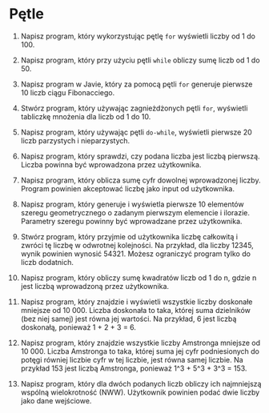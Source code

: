 # Pętle

1. Napisz program, który wykorzystując pętlę `for` wyświetli liczby od 1 do 100.

2. Napisz program, który przy użyciu pętli `while` obliczy sumę liczb od 1 do 50.

3. Napisz program w Javie, który za pomocą pętli `for` generuje pierwsze 10 liczb ciągu Fibonacciego.

4. Stwórz program, który używając zagnieżdżonych pętli `for`, wyświetli tabliczkę mnożenia dla liczb od 1 do 10.

5. Napisz program, który używając pętli `do-while`, wyświetli pierwsze 20 liczb parzystych i nieparzystych.

6. Napisz program, który sprawdzi, czy podana liczba jest liczbą pierwszą. Liczba powinna być wprowadzona przez użytkownika.

7. Napisz program, który oblicza sumę cyfr dowolnej wprowadzonej liczby. Program powinien akceptować liczbę jako input od użytkownika.

8. Napisz program, który generuje i wyświetla pierwsze 10 elementów szeregu geometrycznego o zadanym pierwszym elemencie i ilorazie. Parametry szeregu powinny być wprowadzane przez użytkownika.

9. Stwórz program, który przyjmie od użytkownika liczbę całkowitą i zwróci tę liczbę w odwrotnej kolejności. Na przykład, dla liczby 12345, wynik powinien wynosić 54321. Możesz ograniczyć program tylko do liczb dodatnich.

10. Napisz program, który obliczy sumę kwadratów liczb od 1 do n, gdzie n jest liczbą wprowadzoną przez użytkownika.

11. Napisz program, który znajdzie i wyświetli wszystkie liczby doskonałe mniejsze od 10 000. Liczba doskonała to taka, której suma dzielników (bez niej samej) jest równa jej wartości. Na przykład, 6 jest liczbą doskonałą, ponieważ 1 + 2 + 3 = 6.

12. Napisz program, który znajdzie wszystkie liczby Amstronga mniejsze od 10 000. Liczba Amstronga to taka, której suma jej cyfr podniesionych do potęgi równiej liczbie cyfr w tej liczbie, jest równa samej liczbie. Na przykład 153 jest liczbą Amstronga, ponieważ 1^3 + 5^3 + 3^3 = 153.

13. Napisz program, który dla dwóch podanych liczb obliczy ich najmniejszą wspólną wielokrotność (NWW). Użytkownik powinien podać dwie liczby jako dane wejściowe.